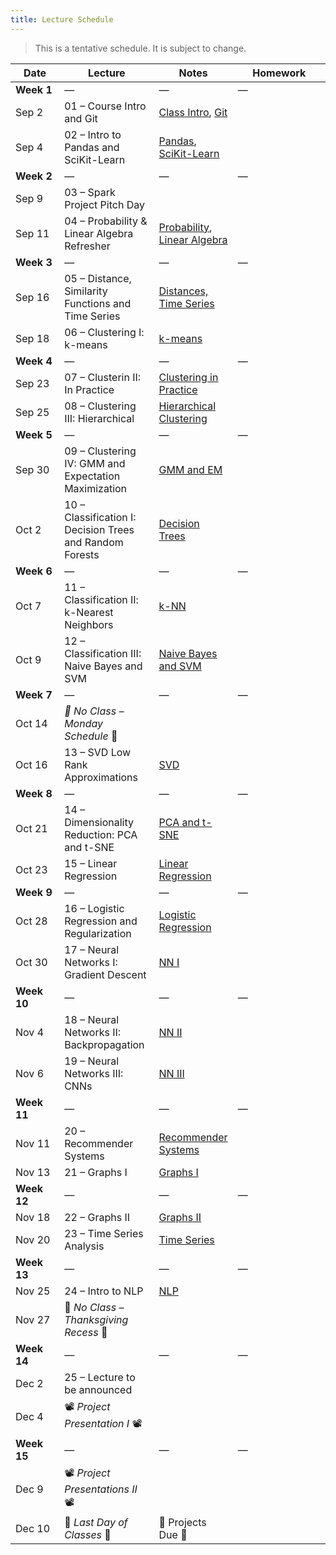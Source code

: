 ```yaml
---
title: Lecture Schedule
---
```


> This is a tentative schedule. It is subject to change.

| Date | Lecture | Notes | Homework |
| ---- | ------- | --- | -------- |
| **Week 1**  | --- | --- | --- |
| Sep 2 | 01 -- Course Intro and Git | [Class Intro](./00-Class-Introduction.qmd), [Git](./02A-Git.qmd)  | |
| Sep 4 | 02 -- Intro to Pandas and SciKit-Learn | [Pandas](./02B-Pandas.qmd), [SciKit-Learn](./02C-Sklearn.qmd) |  |
| **Week 2**  | --- | --- | --- |
| Sep 9 | 03 -- Spark Project Pitch Day |   | |
| Sep 11 | 04 -- Probability & Linear Algebra Refresher | [Probability](./03-Probability-and-Statistics-Refresher.qmd), [Linear Algebra](./04-Linear-Algebra-Refresher.qmd) |  |
| **Week 3**  | --- | --- | --- |
| Sep 16 | 05 -- Distance, Similarity Functions and Time Series  | [Distances, Time Series](./05-Distances-Timeseries.qmd)   | |
| Sep 18 | 06 -- Clustering I: k-means | [k-means](./06-Clustering-I-kmeans.qmd) | |
| **Week 4**  | --- | --- | --- |
| Sep 23 | 07 -- Clusterin II: In Practice |  [Clustering in Practice](./07-Clustering-II-In-Practice.qmd)  |  |
| Sep 25 | 08 -- Clustering III: Hierarchical |  [Hierarchical Clustering](./08-clustering-III-hierarchical.qmd)  |  |
| **Week 5**  | --- | --- | --- |
| Sep 30 | 09 -- Clustering IV: GMM and Expectation Maximization | [GMM and EM](./09-Clustering-IV-GMM-EM.qmd)  | |
| Oct 2| 10 -- Classification I: Decision Trees and Random Forests | [Decision Trees](./14-Classification-I-Decision-Trees.qmd) |  |
| **Week 6**  | --- | --- | --- |
| Oct 7 | 11 -- Classification II: k-Nearest Neighbors | [k-NN](./15-Classification-II-kNN.qmd)  | |
| Oct 9| 12 -- Classification III: Naive Bayes and SVM | [Naive Bayes and SVM](./16-Classification-III-NB-SVM.qmd) |  |
| **Week 7**  | --- | --- | --- |
| Oct 14 | _🍂 No Class -- Monday Schedule_ 🍂 |   |  |
| Oct 16| 13 -- SVD Low Rank Approximations | [SVD](./10-Low-Rank-and-SVD.qmd) | |
| **Week 8**  | --- | --- | --- |
| Oct 21 | 14 -- Dimensionality Reduction: PCA and t-SNE | [PCA and t-SNE](./11-Dimensionality-Reduction-SVD-II.qmd)  | |
| Oct 23 | 15 -- Linear Regression | [Linear Regression](./17-Regression-I-Linear.qmd) |  |
| **Week 9**  | --- | --- | --- |
| Oct 28 | 16 -- Logistic Regression and Regularization | [Logistic Regression](./18-Regression-II-Logistic.qmd)   | |
| Oct 30 | 17 -- Neural Networks I: Gradient Descent | [NN I](./23-NN-I-Gradient-Descent.qmd) | |
| **Week 10**  | --- | --- | --- |
| Nov 4 | 18 -- Neural Networks II: Backpropagation | [NN II](./24-NN-II-Backprop.qmd)   | |
| Nov 6 | 19 -- Neural Networks III: CNNs | [NN III](./25-NN-III-CNNs.qmd) |  |
| **Week 11**  | --- | --- | --- |
| Nov 11 | 20 -- Recommender Systems | [Recommender Systems](./20-Recommender-Systems.qmd)  | |
| Nov 13 | 21  -- Graphs I| [Graphs I](./21-Networks-I.qmd) | |
| **Week 12**  | --- | --- | --- |
| Nov 18 | 22 -- Graphs II | [Graphs II](./22-Networks-II-Centrality-Clustering.qmd)  | |
| Nov 20 | 23 -- Time Series Analysis | [Time Series](./26-TimeSeries.qmd) | |
| **Week 13**  | --- | --- | --- |
| Nov 25 | 24 -- Intro to NLP | [NLP](./28-NLP.qmd)  | |
| Nov 27 | 🦃 _No Class -- Thanksgiving Recess_ 🌽 |  | |
| **Week 14**  | --- | --- | --- |
| Dec 2 | 25 -- Lecture to be announced |   | |
| Dec 4 | 📽️ _Project Presentation I_ 📽️| |  |
| **Week 15**  | --- | --- | --- |
| Dec 9 | 📽️ _Project Presentations II_ 📽️ |   | |
| Dec 10 | 🎉 _Last Day of Classes_ 🎉 | 🔬 Projects Due 🔬  | |

